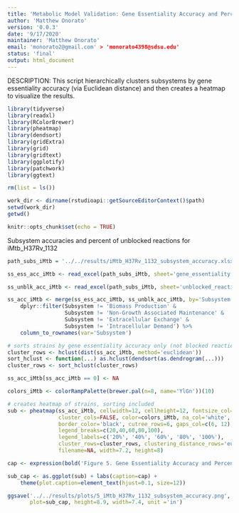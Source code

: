 ```yaml
---
title: 'Metabolic Model Validation: Gene Essentiality Accuracy and Percentage of Unblocked Reactions by Subsystem'
author: 'Matthew Onorato'
version: '0.0.3'
date: '9/17/2020'
maintainer: 'Matthew Onorato'
email: 'monorato2@gmail.com' > 'monorato4398@sdsu.edu'
status: 'final'
output: html_document
---
```


DESCRIPTION: This script hierarchically clusters subsystems by gene essentiality
             accuracy (via Euclidean distance) and then creates a heatmap to
             visualize the results.

```r
library(tidyverse)
library(readxl)
library(RColorBrewer)
library(pheatmap)
library(dendsort)
library(gridExtra)
library(grid)
library(gridtext)
library(ggplotify)
library(patchwork)
library(ggtext)

rm(list = ls())

work_dir <- dirname(rstudioapi::getSourceEditorContext()$path)
setwd(work_dir)
getwd()

knitr::opts_chunk$set(echo = TRUE)
```


Subsystem accuracies and percent of unblocked reactions for iMtb_H37Rv_1132
```r
path_subs_iMtb = '../../results/iMtb_H37Rv_1132_subsystem_accuracy.xlsx'

ss_ess_acc_iMtb <- read_excel(path_subs_iMtb, sheet='gene_essentiality')

ss_unblk_acc_iMtb <- read_excel(path_subs_iMtb, sheet='unblocked_reactions')

ss_acc_iMtb <- merge(ss_ess_acc_iMtb, ss_unblk_acc_iMtb, by='Subsystem') %>%
    dplyr::filter(Subsystem != 'Biomass Production' &
                  Subsystem != 'Non-Growth Associated Maintenance' &  
                  Subsystem != 'Extracellular Exchange' &
                  Subsystem != 'Intracellular Demand') %>%
    column_to_rownames(var='Subsystem')

# sorts strains by gene essentiality accuracy only (not blocked reactions)
cluster_rows <- hclust(dist(ss_acc_iMtb, method='euclidean'))
sort_hclust <- function(...) as.hclust(dendsort(as.dendrogram(...)))
cluster_rows <- sort_hclust(cluster_rows)

ss_acc_iMtb[ss_acc_iMtb == 0] <- NA

colors_iMtb <- colorRampPalette(brewer.pal(n=8, name='YlGn'))(10)

# creates heatmap of strains, sorting included
sub <- pheatmap(ss_acc_iMtb, cellwidth=12, cellheight=12, fontsize_col=10,
                cluster_cols=FALSE, color=colors_iMtb, na_col='white',
                border_color='black', cutree_rows=6, gaps_col=c(6, 12),
                legend_breaks=c(20,40,60,80,100),
                legend_labels=c('20%', '40%', '60%', '80%', '100%'),
                cluster_rows=cluster_rows, clustering_distance_rows='euclidean',
                filename=NA, width=7.2, height=8)

cap <- expression(bold('Figure 5. Gene Essentiality Accuracy and Percentage of Unblocked Reactions by Subsystem'))

sub_cap <- as.ggplot(sub) + labs(caption=cap) +
    theme(plot.caption=element_text(hjust=0.1, size=12))

ggsave('../../results/plots/5_iMtb_H37Rv_1132_subsystem_accuracy.png',
       plot=sub_cap, height=8.9, width=7.4, unit ='in')
```
